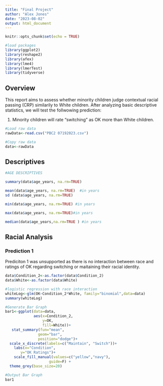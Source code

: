 ```yaml
---
title: "Final Project"
author: "Alex Jones"
date: "2023-08-02"
output: html_document
---
```


```r
knitr::opts_chunk$set(echo = TRUE)

#load packages
library(ggplot2)
library(reshape2)
library(afex)
library(lme4)
library(lmerTest)
library(tidyverse)
```


## Overview

This report aims to assess whether minority children judge contextual racial passing (CRP) similarily to White children. After analyzing basic descriptive statistics, we will test the follwowing prediction:

1. Minority children will rate "switching" as OK more than White children.

```r

#Load raw data
rawData<-read.csv("PBC2 07192023.csv")

#Copy raw data
data<-rawData

```


## Descriptives
```r

#AGE DESCRIPTIVES

summary(data$age_years, na.rm=TRUE)

mean(data$age_years, na.rm=TRUE)  #in years
sd (data$age_years, na.rm=TRUE)

min(data$age_years, na.rm=TRUE) #in years

max(data$age_years, na.rm=TRUE)#in years

median(data$age_years,na.rm=TRUE ) #in years
```

## Racial Analysis

### Prediction 1

Prediciton 1 was unsupported as there is no interaction between race and ratings of OK regarding switching or maitaining their racial identity. 
```r

data$Condition_2<-as.factor(data$Condition_2)
data$White<-as.factor(data$White)

#logistic regression with race interaction
whiteLog<-glm(OK~Condition_2*White, family="binomial",data=data)
summary(whiteLog)

#Generate Bar Graph
bar1<-ggplot(data=data,
             aes(x=Condition_2,
                 y=OK,
                 fill=White))+
   stat_summary(fun="mean",
               geom="bar",
               position="dodge")+
  scale_x_discrete(labels=c("Maintain", "Switch"))+ 
    labs(x="Condition",
       y="OK Ratings")+
    scale_fill_manual(values=c("yellow","navy"),
                    guide=F) +
  theme_grey(base_size=20)

#Output Bar Graph
bar1


```

